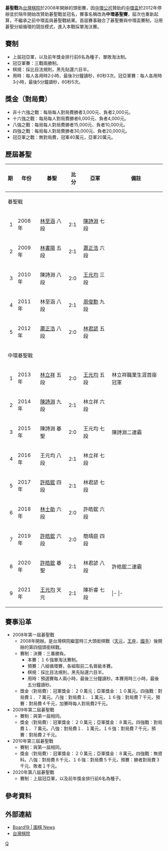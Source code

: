 {{围棋比赛
| name=中環碁聖戰
| sponsor= 台灣棋院
| prize= 冠軍40萬、亞軍20萬
| final=錦標賽五戰三勝
| style=
| time limit=
| rule=比目法，黑先貼6.5目
| qualification=
| seeds=上屆冠亞軍，以及前年獎金排行前6名為種子
| found= 2013年
}}
'''碁聖戰'''為[[台灣棋院|台灣棋院]]於2008年開辦的頭銜賽，因[[中環公司|中環公司]]贊助的[[中環盃_(台灣圍棋)|中環盃]]於2012年停辦並於隔年開始改贊助碁聖戰並冠名，賽事名稱改為'''中環碁聖賽'''，屆次也重新起算，不繼承之前中環盃與碁聖戰結果。首屆賽事融合了碁聖賽與中環盃賽制，沿用碁聖分組循環的競技模式，進入本戰採單淘汰賽。

==賽制==
<!--日後賽制、獎金有所異動，請於'''賽事沿革'''當屆協助登載。-->
*上屆冠亞軍，以及前年獎金排行前6名為種子，單敗淘汰制。
*冠亞軍賽：三戰兩勝制。
*棋規：採比目法規則，黑先貼還六目半。
*用時：每人各用時2小時，最後3分鐘讀秒，60秒3次。冠亞軍賽：每人各用時3小時，最後5分鐘讀秒，60秒5次。

==獎金（對局費）==
*非十六強之戰：每局每人對局費勝者3,000元、負者2,000元。
*十六強之戰：每局每人對局費勝者6,000元、負者4,000元。
*八強之戰：每局每人對局費勝者15,000元、負者10,000元。
*四強之戰：每局每人對局費勝者30,000元、負者20,000元。
*冠亞軍之戰：無對局費，冠軍40萬元，亞軍20萬元。

== 歷屆碁聖 ==

{| class="wikitable" 
|- 
! 期 !! 年份 !! 碁聖 !! 比分 !! 亞軍 !! 備註
|- align="center"
!colspan=6| 碁聖戰
|- 
| align="right" | 1 || 2008年 || [[林至涵|林至涵]] 八段 || 2:1 || [[陳詩淵|陳詩淵]] 七段 ||
|- 
| align="right" | 2 || 2009年 || [[林書陽|林書陽]] 五段 || 2:1 || [[蕭正浩|蕭正浩]] 六段 ||
|- 
| align="right" | 3 || 2010年 || 陳詩淵 八段 || 2:0 || [[王元均|王元均]] 三段 ||
|- 
| align="right" | 4 || 2011年 || 林至涵 八段 || 2:1 || [[周俊勳|周俊勳]] 九段 ||
|- 
| align="right" | 5 || 2012年 || [[蕭正浩|蕭正浩]] 八段 || 2:0 || [[林君諺|林君諺]] 五段 ||
|- align="center"
!colspan=6| 中環碁聖戰
|- 
| align="right" | 1 
| 2013年 
| [[林立祥|林立祥]] 五段
| 2:0
| [[王元均|王元均]] 五段
| 林立祥職業生涯首座冠軍
|- 
| align="right" | 2 
| 2014年 
| [[陳詩淵|陳詩淵]] 九段
| 2:1
| 林立祥 六段
| 
|- 
| align="right" | 3 
| 2015年 
| 陳詩淵 碁聖
| 2:0
| 王元均 七段
| 陳詩淵二連霸
|- 
| align="right" | 4 
| 2016年 
| 王元均 八段
| 2:1
| 林立祥 七段
| 
|- 
| align="right" | 5 
| 2017年 
| [[許皓鋐|許皓鋐]] 四段
| 2:1
| 林君諺 七段
| 
|- 
| align="right" | 6
| 2018年 
| [[林士勛|林士勛]] 六段
| 2:0
| 許皓鋐 六段
| 
|- 
| align="right" | 7 
| 2019年 
| [[許皓鋐|許皓鋐]] 六段
| 2:0
| 簡靖庭 四段
| 
|- 
| align="right" | 8 
| 2020年 
| [[許皓鋐|許皓鋐]] 碁聖
| 2:1
| 林君諺 八段
| 許皓鋐二連霸
|-
| align="right" | 9
| 2021年 
| [[王元均|王元均]] 天元
| 2:1
| 陳祈睿 七段
| 
|- |- 

|}

==賽事沿革==
*2008年第一屆碁聖戰
**2008年開辦。是台灣棋院繼當時三大頭銜棋戰（[[天元戰_(台灣圍棋)|天元]]，[[王座戰_(台灣圍棋)|王座]]，[[國手戰_(台灣圍棋)|國手]]）後開辦的第四個頭銜棋戰。
**賽制：決賽：三番勝負。 
***本賽：１６強單淘汰賽制。 
***預賽：八組循環賽，各組取前二名晉級本賽。 
***棋規：採比目法規則，黑先貼還六目半。
***用時：預選賽每人兩小時，最後三分鐘讀秒。本賽用時三小時，最後五分鐘讀秒。
**獎金（對局費）：冠軍獎金：２０萬元；亞軍獎金：１０萬元。四強戰：對局費１．７萬元。八強：對局費１．１萬元，１６強：對局費７千元，預賽：對局費４千元，加賽時每人對局費2千元。
*2009年第二屆碁聖戰
**賽制：與第一屆相同。
**獎金（對局費）：冠軍獎金：２０萬元；亞軍獎金：８萬元。四強戰：對局費１．７萬元。八強：對局費１．１萬元，１６強：對局費７千元，預賽：對局費２千元。
*2010年第三屆碁聖戰
**賽制：與第一屆相同。
**獎金（對局費）：冠軍獎金：２０萬元；亞軍獎金：８萬元。四強戰：無資料。八強：對局費８千元，１６強：對局費５千元，預賽：勝者對局費３千元、敗者１千元。
*2020年第八屆碁聖戰
**賽制：上屆冠亞軍，以及前年獎金排行前6名為種子。

==參考資料==
{{reflist}}

== 外部連結 ==
*[http://www.board19.com/news/ Board19 | 圍棋 News]{{Wayback|url=http://www.board19.com/news/ |date=20191220075222 }}
*[http://www.taiwango.org.tw/news.asp 台灣棋院]{{Wayback|url=http://www.taiwango.org.tw/news.asp |date=20191229102352 }}

{{台灣圍棋賽}}
[[Category:台湾围棋比赛|Q]]